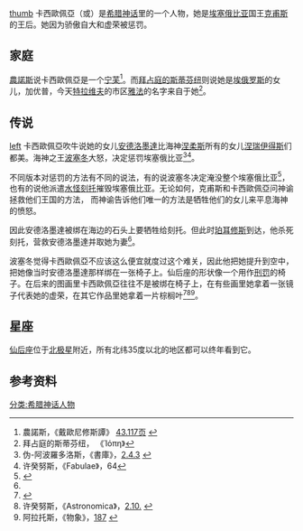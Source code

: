 [[文件:Poeticon_astronomicon_cas.jpg|thumb]]
卡西歐佩亞（{{lang-el|Κασσιόπεια}}或{{lang-el|Κασσιέπεια}}）是[[希腊神话|希腊神话]]里的一个人物，她是[[埃塞俄比亚|埃塞俄比亚]]国王[[克甫斯|克甫斯]]的王后。她因为骄傲自大和虚荣被惩罚。

==家庭==
[[農諾斯|農諾斯]]说卡西歐佩亞是一个[[宁芙|宁芙]]<ref>農諾斯，《戴歐尼修斯譚》 [http://topostext.org/work.php?work_id=529#40.510 43.117页] {{Wayback|url=http://topostext.org/work.php?work_id=529#40.510 |date=20200919223849 }}</ref>。而[[拜占庭的斯蒂芬纽|拜占庭的斯蒂芬纽]]则说她是[[埃俄罗斯|埃俄罗斯]]的女儿，加优普，今天[[特拉维夫|特拉维夫]]的市区[[雅法|雅法]]的名字来自于她<ref>拜占庭的斯蒂芬纽， 《Ἰόπη》</ref>。

==传说==
[[文件:Mignard-Andromeda_and_Perseus.jpg|left]]
卡西歐佩亞吹牛说她的女儿[[安德洛墨達|安德洛墨達]]比海神[[涅柔斯|涅柔斯]]所有的女儿[[涅瑞伊得斯|涅瑞伊得斯]]们都美。海神之王[[波塞冬|波塞冬]]大怒，决定惩罚埃塞俄比亚<ref>伪-阿波羅多洛斯，《書庫》，[http://www.perseus.tufts.edu/hopper/text?doc=Apollod.+2.4.3&fromdoc=Perseus%3Atext%3A1999.01.0022 2.4.3] {{Wayback|url=http://www.perseus.tufts.edu/hopper/text?doc=Apollod.+2.4.3&fromdoc=Perseus%3Atext%3A1999.01.0022 |date=20200915064229 }}</ref><ref>许癸努斯，《Fabulae》，64</ref>。

不同版本对惩罚的方法有不同的说法，有的说波塞冬决定淹没整个埃塞俄比亚<ref name=":0">{{Cite web|url=https://www.greek-gods.org/olympian-gods/poseidon.php|title=Poseidon, god of the sea, floods and earthquakes - Greek Gods, Mythology of Ancient Greece|website=www.greek-gods.org|language=en-gb|access-date=2020年7月3日|archive-date=2020年5月4日|archive-url=https://web.archive.org/web/20200504232448/https://www.greek-gods.org/olympian-gods/poseidon.php|dead-url=no}}</ref>，也有的说他派遣[[水怪|水怪]][[刻托|刻托]]摧毁埃塞俄比亚。无论如何，克甫斯和卡西歐佩亞问神谕拯救他们王国的方法， 而神谕告诉他们唯一的方法是牺牲他们的女儿来平息海神的愤怒。

因此安德洛墨達被绑在海边的石头上要牺牲给刻托。但此时[[珀耳修斯|珀耳修斯]]到达，他杀死刻托，营救安德洛墨達并取她为妻<ref name=":0" />。

波塞冬觉得卡西歐佩亞不应该这么便宜就度过这个难关，因此他把她提升到空中，把她像当时安德洛墨達那样绑在一张椅子上。仙后座的形状像一个用作[[酷刑|刑罚]]的椅子。在后来的图画里卡西歐佩亞往往不是被绑在椅子上，在有些画里她拿着一张镜子代表她的虚荣，在其它作品里她拿着一片棕榈叶<ref>{{cite web|url=http://www.constellationsofwords.com/Constellations/Cassiopeia.html|title=Constellations - Cassiopeia|last=Wright|first=Anne|access-date=2020-07-02|archive-date=2021-01-29|archive-url=https://web.archive.org/web/20210129195438/https://www.constellationsofwords.com/Constellations/Cassiopeia.html|dead-url=no}}</ref><ref>许癸努斯，《Astronomica》，[http://www.theoi.com/Text/HyginusAstronomica.html 2.10.] {{Wayback|url=http://www.theoi.com/Text/HyginusAstronomica.html |date=20130601224218 }}</ref><ref>阿拉托斯，《物象》，[http://topostext.org/work.php?work_id=551 187] {{Wayback|url=http://topostext.org/work.php?work_id=551 |date=20200918031740 }}</ref>。

==星座==
[[仙后座|仙后座]]位于[[勾陳一|北极星]]附近，所有北纬35度以北的地区都可以终年看到它。

==参考资料==
{{reflist}}

[[分类:希腊神话人物|分类:希腊神话人物]]